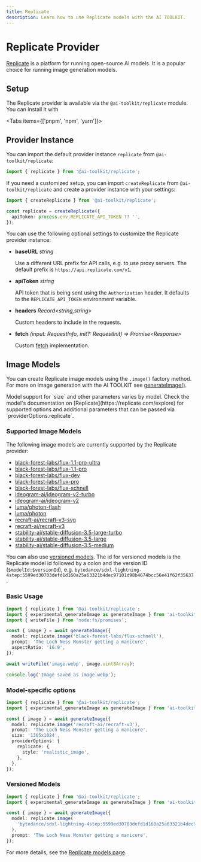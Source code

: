 ```yaml
---
title: Replicate
description: Learn how to use Replicate models with the AI TOOLKIT.
---
```


# Replicate Provider

[Replicate](https://replicate.com/) is a platform for running open-source AI models.
It is a popular choice for running image generation models.

## Setup

The Replicate provider is available via the `@ai-toolkit/replicate` module. You can install it with

<Tabs items={['pnpm', 'npm', 'yarn']}>
  <Tab>
    <Snippet text="pnpm add ai @ai-toolkit/replicate" dark />
  </Tab>
  <Tab>
    <Snippet text="npm install ai-toolkit @ai-toolkit/replicate" dark />
  </Tab>
  <Tab>
    <Snippet text="yarn add ai @ai-toolkit/replicate" dark />
  </Tab>
</Tabs>

## Provider Instance

You can import the default provider instance `replicate` from `@ai-toolkit/replicate`:

```ts
import { replicate } from '@ai-toolkit/replicate';
```

If you need a customized setup, you can import `createReplicate` from `@ai-toolkit/replicate`
and create a provider instance with your settings:

```ts
import { createReplicate } from '@ai-toolkit/replicate';

const replicate = createReplicate({
  apiToken: process.env.REPLICATE_API_TOKEN ?? '',
});
```

You can use the following optional settings to customize the Replicate provider instance:

- **baseURL** _string_

  Use a different URL prefix for API calls, e.g. to use proxy servers.
  The default prefix is `https://api.replicate.com/v1`.

- **apiToken** _string_

  API token that is being sent using the `Authorization` header. It defaults to
  the `REPLICATE_API_TOKEN` environment variable.

- **headers** _Record&lt;string,string&gt;_

  Custom headers to include in the requests.

- **fetch** _(input: RequestInfo, init?: RequestInit) => Promise&lt;Response&gt;_

  Custom [fetch](https://developer.mozilla.org/en-US/docs/Web/API/fetch) implementation.

## Image Models

You can create Replicate image models using the `.image()` factory method.
For more on image generation with the AI TOOLKIT see [generateImage()](/docs/reference/ai-toolkit-core/generate-image).

<Note>
  Model support for `size` and other parameters varies by model. Check the
  model's documentation on [Replicate](https://replicate.com/explore) for
  supported options and additional parameters that can be passed via
  `providerOptions.replicate`.
</Note>

### Supported Image Models

The following image models are currently supported by the Replicate provider:

- [black-forest-labs/flux-1.1-pro-ultra](https://replicate.com/black-forest-labs/flux-1.1-pro-ultra)
- [black-forest-labs/flux-1.1-pro](https://replicate.com/black-forest-labs/flux-1.1-pro)
- [black-forest-labs/flux-dev](https://replicate.com/black-forest-labs/flux-dev)
- [black-forest-labs/flux-pro](https://replicate.com/black-forest-labs/flux-pro)
- [black-forest-labs/flux-schnell](https://replicate.com/black-forest-labs/flux-schnell)
- [ideogram-ai/ideogram-v2-turbo](https://replicate.com/ideogram-ai/ideogram-v2-turbo)
- [ideogram-ai/ideogram-v2](https://replicate.com/ideogram-ai/ideogram-v2)
- [luma/photon-flash](https://replicate.com/luma/photon-flash)
- [luma/photon](https://replicate.com/luma/photon)
- [recraft-ai/recraft-v3-svg](https://replicate.com/recraft-ai/recraft-v3-svg)
- [recraft-ai/recraft-v3](https://replicate.com/recraft-ai/recraft-v3)
- [stability-ai/stable-diffusion-3.5-large-turbo](https://replicate.com/stability-ai/stable-diffusion-3.5-large-turbo)
- [stability-ai/stable-diffusion-3.5-large](https://replicate.com/stability-ai/stable-diffusion-3.5-large)
- [stability-ai/stable-diffusion-3.5-medium](https://replicate.com/stability-ai/stable-diffusion-3.5-medium)

You can also use [versioned models](https://replicate.com/docs/topics/models/versions).
The id for versioned models is the Replicate model id followed by a colon and the version ID (`$modelId:$versionId`), e.g.
`bytedance/sdxl-lightning-4step:5599ed30703defd1d160a25a63321b4dec97101d98b4674bcc56e41f62f35637`.

### Basic Usage

```ts
import { replicate } from '@ai-toolkit/replicate';
import { experimental_generateImage as generateImage } from 'ai-toolkit';
import { writeFile } from 'node:fs/promises';

const { image } = await generateImage({
  model: replicate.image('black-forest-labs/flux-schnell'),
  prompt: 'The Loch Ness Monster getting a manicure',
  aspectRatio: '16:9',
});

await writeFile('image.webp', image.uint8Array);

console.log('Image saved as image.webp');
```

### Model-specific options

```ts highlight="9-11"
import { replicate } from '@ai-toolkit/replicate';
import { experimental_generateImage as generateImage } from 'ai-toolkit';

const { image } = await generateImage({
  model: replicate.image('recraft-ai/recraft-v3'),
  prompt: 'The Loch Ness Monster getting a manicure',
  size: '1365x1024',
  providerOptions: {
    replicate: {
      style: 'realistic_image',
    },
  },
});
```

### Versioned Models

```ts
import { replicate } from '@ai-toolkit/replicate';
import { experimental_generateImage as generateImage } from 'ai-toolkit';

const { image } = await generateImage({
  model: replicate.image(
    'bytedance/sdxl-lightning-4step:5599ed30703defd1d160a25a63321b4dec97101d98b4674bcc56e41f62f35637',
  ),
  prompt: 'The Loch Ness Monster getting a manicure',
});
```

For more details, see the [Replicate models page](https://replicate.com/explore).

